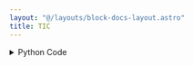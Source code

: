 ```yaml
---
layout: "@/layouts/block-docs-layout.astro"
title: TIC
---
```



<PythonDocsDisplay docstring={docstring} />
<AppDisplay app={app} client:visible />

<details>
<summary>Python Code</summary>
```python
from flojoy import flojoy, OrderedPair
from typing import Optional
from ticlib import (
    TicUSB,
)  # Import the TicUSB library to send command to Tic drivers with USB connection
from time import sleep


@flojoy(deps={"ticlib": "0.2.2"})
def TIC(
    default: Optional[OrderedPair] = None,
    current_limit: int = 30,
    sleep_time: int = 2,
    speed: int = 100000,
) -> OrderedPair:
    """The STEPPER_DRIVER_TIC node controls a stepper motor's movement with a TIC driver.

    The user defines the speed and the sleep time between movements.

    (To choose the position, use the STEPPER_DRIVER_TIC_KNOB.)

    Parameters
    ----------
    current_limit : int
        Defines the current limitation that the stepper motor will receive.
    sleep_time : int
        Defines the sleep time after moving to each position.
    speed : int
        Defines the speed of the motor movement (between 0 and 200000).
    """

    # Setting default positions
    positions: list[int] = [50, 100, 150, 200]

    # Declaration of the stepper driver
    tic: TicUSB = TicUSB()
    tic.halt_and_set_position(0)  # Set the position to 0
    # Set the current limit of the TIC driver
    tic.set_current_limit(current_limit)
    tic.energize()  # Turn on the driver
    tic.exit_safe_start()  # The driver is now ready to receive commands

    for i in range(0, len(positions)):
        tic.set_max_speed(speed)  # Set motor speed
        tic.set_target_position(positions[i])  # Set target positions
        sleep(sleep_time)

    tic.deenergize()
    tic.enter_safe_start()

    return OrderedPair(x=positions, y=positions)

```
[Find this Flojoy Block on GitHub](https://github.com/flojoy-ai/blocks/blob/main/blocks/IO/MOTION/MOTOR_DRIVERS/STEPPER/POLULU/TIC/TIC.py)
</details>


## Example
